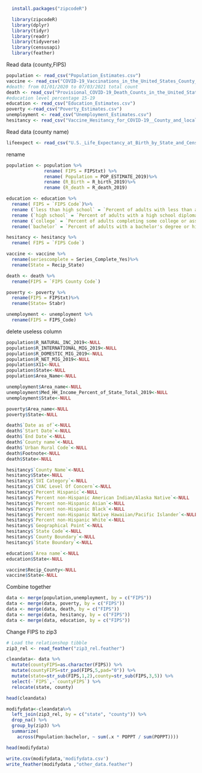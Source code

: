 
```r
  install.packages("zipcodeR")
```

```r
  library(zipcodeR)
  library(dplyr)
  library(tidyr)
  library(readr)
  library(tidyverse)
  library(censusapi)
  library(feather)
```

Read data (county,FIPS)


```r
population <- read_csv("Population_Estimates.csv")
vaccine <- read_csv("COVID-19_Vaccinations_in_the_United_States_County_data.gov.csv")
#death: from 01/01/2020 to 07/03/2021 total count
death <- read_csv("Provisional_COVID-19_Death_Counts_in_the_United_States_by_County.csv")
#education level percentage 15-19
education <- read_csv("Education_Estimates.csv")
poverty <-read_csv("Poverty_Estimates.csv")
unemployment <- read_csv("Unemployment_Estimates.csv")
hesitancy <- read_csv("Vaccine_Hesitancy_for_COVID-19__County_and_local_estimates.csv")
```

Read data (county name)
```r
lifeexpect <- read_csv("U.S._Life_Expectancy_at_Birth_by_State_and_Census_Tract_-_2010-2015.csv")
```


rename
```r
population <- population %>%
              rename( FIPS = FIPStxt) %>%
              rename( Population = POP_ESTIMATE_2019)%>%
              rename (R_Birth = R_birth_2019)%>%
              rename (R_death = R_death_2019)

education <- education %>%
  rename( FIPS = `FIPS Code`)%>%
  rename (`less than high school` = `Percent of adults with less than a high school diploma, 2015-19`)%>%
  rename (`high school` = `Percent of adults with a high school diploma only, 2015-19` )%>%
  rename (`college` = `Percent of adults completing some college or associate's degree, 2015-19`)%>%
  rename(`bachelor` = `Percent of adults with a bachelor's degree or higher, 2015-19`)

hesitancy <- hesitancy %>%
  rename( FIPS = `FIPS Code`)

vaccine <- vaccine %>%
  rename(seriescomplete = Series_Complete_Yes)%>%
  rename(State = Recip_State)

death <- death %>%
  rename(FIPS = `FIPS County Code`)

poverty <- poverty %>%
  rename(FIPS = FIPStxt)%>%
  rename(State= Stabr)

unemployment <- unemployment %>%
  rename(FIPS = FIPS_Code)
```

delete useless column
```r
population$R_NATURAL_INC_2019<-NULL
population$R_INTERNATIONAL_MIG_2019<-NULL
population$R_DOMESTIC_MIG_2019<-NULL
population$R_NET_MIG_2019<-NULL
population$X11<-NULL
population$State<-NULL
population$Area_Name<-NULL

unemployment$Area_name<-NULL
unemployment$Med_HH_Income_Percent_of_State_Total_2019<-NULL
unemployment$State<-NULL

poverty$Area_name<-NULL
poverty$State<-NULL

death$`Date as of`<-NULL
death$`Start Date`<-NULL
death$`End Date`<-NULL
death$`County name`<-NULL
death$`Urban Rural Code`<-NULL
death$Footnote<-NULL
death$State<-NULL

hesitancy$`County Name`<-NULL
hesitancy$State<-NULL
hesitancy$`SVI Category`<-NULL
hesitancy$`CVAC Level Of Concern`<-NULL
hesitancy$`Percent Hispanic`<-NULL
hesitancy$`Percent non-Hispanic American Indian/Alaska Native`<-NULL
hesitancy$`Percent non-Hispanic Asian`<-NULL
hesitancy$`Percent non-Hispanic Black`<-NULL
hesitancy$`Percent non-Hispanic Native Hawaiian/Pacific Islander`<-NULL
hesitancy$`Percent non-Hispanic White`<-NULL
hesitancy$`Geographical Point`<-NULL
hesitancy$`State Code`<-NULL
hesitancy$`County Boundary`<-NULL
hesitancy$`State Boundary`<-NULL

education$`Area name`<-NULL
education$State<-NULL

vaccine$Recip_County<-NULL
vaccine$State<-NULL

```


Combine together 
```r
data <- merge(population,unemployment, by = c("FIPS"))
data <- merge(data, poverty, by = c("FIPS"))
data <- merge(data, death, by = c("FIPS"))
data <- merge(data, hesitancy, by = c("FIPS"))
data <- merge(data, education, by = c("FIPS"))
```

Change FIPS to zip3
```r
# Load the relationshop tibble
zip3_rel <- read_feather("zip3_rel.feather")
```

```r
cleandata<- data %>%
  mutate(countyFIPS=as.character(FIPS)) %>%
  mutate(countyFIPS=str_pad(FIPS,5,pad="0")) %>% 
  mutate(state=str_sub(FIPS,1,2),county=str_sub(FIPS,3,5)) %>% 
  select(-`FIPS`,-`countyFIPS`) %>%
  relocate(state, county)
```

```r
head(cleandata)
```

```r
modifydata<-cleandata%>%
  left_join(zip3_rel, by = c("state", "county")) %>%
  drop_na() %>%
  group_by(zip3) %>%
  summarize(
    across(Population:bachelor, ~ sum(.x * POPPT / sum(POPPT))))
```


```r
head(modifydata)
```

```r
write.csv(modifydata,'modifydata.csv')
write_feather(modifydata ,"other_data.feather")
```
